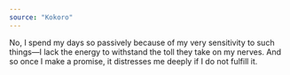 ```yaml
---
source: "Kokoro"
---
```


No, I spend my days so passively because of my very sensitivity to such things—I lack the energy to withstand the toll they take on my nerves. And so once I make a promise, it distresses me deeply if I do not fulfill it.


